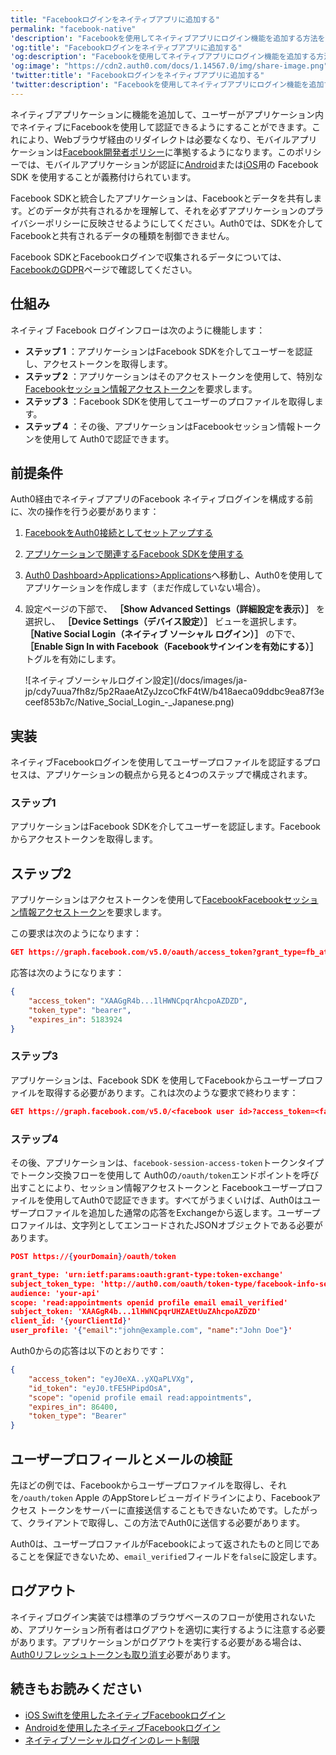 ```yaml
---
title: "Facebookログインをネイティブアプリに追加する"
permalink: "facebook-native"
'description': "Facebookを使用してネイティブアプリにログイン機能を追加する方法を説明します。"
'og:title': "Facebookログインをネイティブアプリに追加する"
'og:description': "Facebookを使用してネイティブアプリにログイン機能を追加する方法を説明します。"
'og:image': "https://cdn2.auth0.com/docs/1.14567.0/img/share-image.png"
'twitter:title': "Facebookログインをネイティブアプリに追加する"
'twitter:description': "Facebookを使用してネイティブアプリにログイン機能を追加する方法を説明します。"
---
```


ネイティブアプリケーションに機能を追加して、ユーザーがアプリケーション内でネイティブにFacebookを使用して認証できるようにすることができます。これにより、Webブラウザ経由のリダイレクトは必要なくなり、モバイルアプリケーションは[Facebook開発者ポリシー](https://developers.facebook.com/policy/)に準拠するようになります。このポリシーでは、モバイルアプリケーションが認証に[Android](https://developers.facebook.com/docs/android)または[iOS](https://developers.facebook.com/docs/ios)用の Facebook SDK を使用することが義務付けられています。

<Callout icon="file-lines" color="#0EA5E9" iconType="regular">

Facebook SDKと統合したアプリケーションは、Facebookとデータを共有します。どのデータが共有されるかを理解して、それを必ずアプリケーションのプライバシーポリシーに反映させるようにしてください。Auth0では、SDKを介してFacebookと共有されるデータの種類を制御できません。

Facebook SDKとFacebookログインで収集されるデータについては、[FacebookのGDPR](https://www.facebook.com/business/m/one-sheeters/gdpr-developer-faqs)ページで確認してください。

</Callout>

## 仕組み

ネイティブ Facebook ログインフローは次のように機能します：

* **ステップ 1** ：アプリケーションはFacebook SDKを介してユーザーを認証し、アクセストークンを取得します。
* **ステップ 2** ：アプリケーションはそのアクセストークンを使用して、特別な[Facebookセッション情報アクセストークン](https://developers.facebook.com/docs/facebook-login/access-tokens/session-info-access-token)を要求します。
* **ステップ 3** ：Facebook SDKを使用してユーザーのプロファイルを取得します。
* **ステップ 4** ：その後、アプリケーションはFacebookセッション情報トークンを使用して Auth0で認証できます。

## 前提条件

Auth0経由でネイティブアプリのFacebook ネイティブログインを構成する前に、次の操作を行う必要があります：

1. [FacebookをAuth0接続としてセットアップする](https://marketplace.auth0.com/integrations/facebook-social-connection)
2. [アプリケーションで関連するFacebook SDKを使用する](https://developers.facebook.com/docs/apis-and-sdks/)
3. [Auth0 Dashboard>Applications>Applications](https://manage.auth0.com/#/applications)へ移動し、Auth0を使用してアプリケーションを作成します（まだ作成していない場合）。
4. 設定ページの下部で、 **［Show Advanced Settings（詳細設定を表示）］** を選択し、 **［Device Settings（デバイス設定）］** ビューを選択します。 **［Native Social Login（ネイティブ ソーシャル ログイン）］** の下で、 **［Enable Sign In with Facebook（Facebookサインインを有効にする）］** トグルを有効にします。

   <Frame>![ネイティブソーシャルログイン設定](/docs/images/ja-jp/cdy7uua7fh8z/5p2RaaeAtZyJzcoCfkF4tW/b418aeca09ddbc9ea87f3eceef853b7c/Native_Social_Login_-_Japanese.png)</Frame>

## 実装

ネイティブFacebookログインを使用してユーザープロファイルを認証するプロセスは、アプリケーションの観点から見ると4つのステップで構成されます。

### ステップ1

アプリケーションはFacebook SDKを介してユーザーを認証します。Facebookからアクセストークンを取得します。

## ステップ2

アプリケーションはアクセストークンを使用して[FacebookFacebookセッション情報アクセストークン](https://developers.facebook.com/docs/facebook-login/access-tokens/session-info-access-token)を要求します。

この要求は次のようになります：

```json wrap lines
GET https://graph.facebook.com/v5.0/oauth/access_token?grant_type=fb_attenuate_token&client_id=457704041391802&fb_exchange_token=<facebook_access_token>
```

応答は次のようになります：

```json lines
{
    "access_token": "XAAGgR4b...1lHWNCpqrAhcpoAZDZD",
    "token_type": "bearer",
    "expires_in": 5183924
}
```

### ステップ3

アプリケーションは、Facebook SDK を使用してFacebookからユーザープロファイルを取得する必要があります。これは次のような要求で終わります：

```json wrap lines
GET https://graph.facebook.com/v5.0/<facebook user id>?access_token=<facebook access token>&fields=email,name
```

### ステップ4

その後、アプリケーションは、`facebook-session-access-token`トークンタイプでトークン交換フローを使用して Auth0の`/oauth/token`エンドポイントを呼び出すことにより、セッション情報アクセストークンと Facebookユーザープロファイルを使用してAuth0で認証できます。すべてがうまくいけば、Auth0はユーザープロファイルを追加した通常の応答をExchangeから返します。ユーザープロファイルは、文字列としてエンコードされたJSONオブジェクトである必要があります。

```json lines
POST https://{yourDomain}/oauth/token

grant_type: 'urn:ietf:params:oauth:grant-type:token-exchange'
subject_token_type: 'http://auth0.com/oauth/token-type/facebook-info-session-access-token'
audience: 'your-api'
scope: 'read:appointments openid profile email email_verified'
subject_token: 'XAAGgR4b...1lHWNCpqrUHZAEtUuZAhcpoAZDZD'
client_id: '{yourClientId}'
user_profile: '{"email":"john@example.com", "name":"John Doe"}'
```

Auth0からの応答は以下のとおりです：

```json lines
{
    "access_token": "eyJ0eXA..yXQaPLVXg",
    "id_token": "eyJ0.tFE5HPipdOsA",
    "scope": "openid profile email read:appointments",
    "expires_in": 86400,
    "token_type": "Bearer"
}
```

## ユーザープロフィールとメールの検証

先ほどの例では、Facebookからユーザープロファイルを取得し、それを`/oauth/token` Apple のAppStoreレビューガイドラインにより、Facebookアクセス トークンをサーバーに直接送信することもできないためです。したがって、クライアントで取得し、この方法でAuth0に送信する必要があります。

Auth0は、ユーザープロファイルがFacebookによって返されたものと同じであることを保証できないため、`email_verified`フィールドを`false`に設定します。

## ログアウト

ネイティブログイン実装では標準のブラウザベースのフローが使用されないため、アプリケーション所有者はログアウトを適切に実行するように注意する必要があります。アプリケーションがログアウトを実行する必要がある場合は、[Auth0リフレッシュトークンも取り消す](/docs/ja-jp/api/authentication#revoke-refresh-token)必要があります。

## 続きもお読みください

* [iOS Swiftを使用したネイティブFacebookログイン](/docs/ja-jp/quickstart/native/ios-swift-facebook-login)
* [Androidを使用したネイティブFacebookログイン](/docs/ja-jp/quickstart/native/android-facebook-login)
* [ネイティブソーシャルログインのレート制限](/docs/ja-jp/troubleshoot/customer-support/operational-policies/rate-limit-policy)